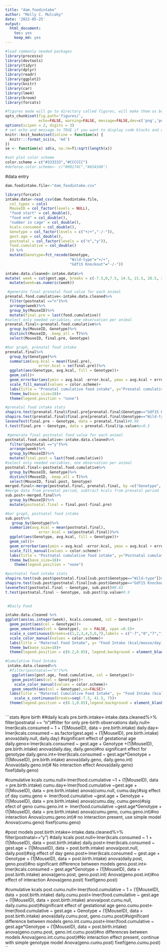 ```yaml
---
title: "dam.foodintake"
author: "Molly C. Mulcahy"
date: '2022-05-25'
output:
  html_document:
    toc: yes
    keep_md: yes
---
```


```r
#load commonly needed packages
library(processx)
library(devtools)
library(tidyr)
library(dplyr)
library(readr)
library(ggplot2)
library(knitr)
library(car)
library(lme4)
library(broom)
library(forcats)

#figures made will go to directory called figures, will make them as both png and pdf files 
opts_chunk$set(fig.path='figures/',
               echo=FALSE, warning=FALSE, message=FALSE,dev=c('png','pdf'))
options(scipen = 2, digits = 3)
# set echo and message to TRUE if you want to display code blocks and code output respectively
knitr::knit_hooks$set(inline = function(x) {
  knitr:::format_sci(x, 'md')
})
se <- function(x) sd(x, na.rm=T)/sqrt(length(x))

#set plot color scheme
color.scheme = c("#333333","#CCCCCC")
#defense.color.scheme<- c("#00274C","#A5A508")
```

#data entry

```r
dam.foodintake.file<-"dam_foodintake.csv"

library(forcats)
intake.data<-read_csv(dam.foodintake.file, 
  col_types = cols(
  MouseID = col_factor(levels = NULL),
  "food start" = col_double(),
  "food end" = col_double(),
  "number in cage" = col_double(),
  kcals.consumed = col_double(),
  Genotype = col_factor(levels = c("+/+","-/-")),
  gest.age = col_double(),
  postnatal = col_factor(levels = c("n","y")),
  food.cumulative = col_double()
  )) %>%
  mutate(Genotype=fct_recode(Genotype,
                             "Wild-type"="+/+",
                             "Gdf15 Knockout"="-/-"))
          
intake.data.cleaned<-intake.data%>%
mutate( week = cut(gest.age, breaks = c(-7.5,0,7.5, 14.5, 21.5, 28.5, 35.5,42.5), labels = c("-1","0","1","2","3","4","5")))%>%
  mutate(week=as.numeric(week))
```


```r
 #generate final prenatal food value for each animal
prenatal.food.cumulative<-intake.data.cleaned%>%
  filter(postnatal =="n")%>%
  arrange(week)%>%
  group_by(MouseID)%>%
  mutate(final.pre = last(food.cumulative))
#select only needed variables, one observation per animal
prenatal.final<-prenatal.food.cumulative%>%
  group_by(MouseID, Genotype)%>%
  distinct(MouseID, .keep_all = T)%>%
  select(MouseID, final.pre, Genotype)

#bar graph, prenatal food intake
prenatal.final%>%
  group_by(Genotype)%>%
  summarize(avg.kcal = mean(final.pre),
               error.kcal = se(final.pre))%>%
  ggplot(aes(Genotype, avg.kcal, fill = Genotype))+
  geom_col()+
  geom_errorbar(aes(ymin = avg.kcal -error.kcal, ymax = avg.kcal + error.kcal),width=0.3)+
  scale_fill_manual(values = color.scheme)+
  labs(title = "Prenatal cumulative food intake", y="Prenatal cumulative food intake (kcal/dam)")+
  theme_bw(base_size=18)+
  theme(legend.position = "none")

#prenatal food intake stats
shapiro.test(prenatal.final$final.pre[prenatal.final$Genotype=="Gdf15 Knockout"])#0.5
shapiro.test(prenatal.final$final.pre[prenatal.final$Genotype=="Wild-type"])#0.08
leveneTest(final.pre ~ Genotype, data = prenatal.final)#0.98
t.test(final.pre ~ Genotype, data = prenatal.final)$p.value#p=0.5
```


```r
 #generate final postnatal food value for each animal
postnatal.food.cumulative<-intake.data.cleaned%>%
  filter(postnatal =="y")%>%
  arrange(week)%>%
  group_by(MouseID)%>%
  mutate(final.post = last(food.cumulative))
#select only needed variables, one observation per animal
postnatal.final<-postnatal.food.cumulative%>%
  group_by(MouseID, Genotype)%>%
  distinct(MouseID, .keep_all = T)%>%
  select(MouseID, final.post, Genotype)
merged.final<-merge(postnatal.final, prenatal.final, by =c("Genotype", "MouseID"))
#merge data from prenatal period, subtract kcals from prenatal period
sub.post<-merged.final%>%
  group_by(MouseID)%>%
  mutate(postnatal.final = final.post-final.pre)

#bar graph, postnatal food intake
sub.post%>%
   group_by(Genotype)%>%
  summarize(avg.kcal = mean(postnatal.final),
               error.kcal = se(postnatal.final))%>%
  ggplot(aes(Genotype, avg.kcal, fill = Genotype))+
  geom_col()+
  geom_errorbar(aes(ymin = avg.kcal -error.kcal, ymax = avg.kcal + error.kcal),width=0.3)+
  scale_fill_manual(values = color.scheme)+
  labs(title = "Postnatal cumulative food intake", y="Postnatal cumulative food intake (kcal/dam)")+
  theme_bw(base_size=18)+
    theme(legend.position = "none")

#postnatal food intake stats
shapiro.test(sub.post$postnatal.final[sub.post$Genotype=="Wild-type"])#0.1
shapiro.test(sub.post$postnatal.final[sub.post$Genotype=="Gdf15 Knockout"])#0.3
leveneTest(postnatal.final ~ Genotype, sub.post)#0.83
t.test(postnatal.final ~ Genotype, sub.post)$p.value#0.9
  
```
 
```r
 #Daily Food 

intake.data.cleaned %>%
ggplot(aes(as.integer(week), kcals.consumed, col = Genotype))+
  geom_point(aes(col = Genotype))+
  geom_smooth(aes(col = Genotype), se = FALSE, span =0.5)+
  scale_x_continuous(breaks=c(1,2,3,4,5,6,7),labels = c("-7","0","7","14","21","28","35"))+
  scale_color_manual(values = color.scheme)+
  labs(title = "Maternal Food Intake", y= "Food Intake (kcal/mouse/day)",x="Days from Mating")+
  theme_bw(base_size=18)+
  theme(legend.position = c(0.2,0.85), legend.background = element_blank())

#Cumulative Food Intake
 intake.data.cleaned%>%
  #filter(postnatal=="n")%>%
   ggplot(aes(gest.age, food.cumulative, col = Genotype))+
   geom_point(aes(col = Genotype))+
    scale_color_manual(values = color.scheme)+
   geom_smooth(aes(col = Genotype),se=FALSE)+
  labs(title = "Maternal Cumulative Food Intake", y= "Food Intake (kcals/mouse)",x="Gestational Day")+
    scale_x_continuous(breaks=seq(-7.5, 41.5, 7))+
  theme(legend.position = c(0.1,0.85),legend.background = element_blank(), axis.text.x=element_text(size = 10))
 
```


```stats
#pre birth
##daily kcals
pre.birth.intake<-intake.data.cleaned%>%
  filter(postnatal == "n")#filter for only pre-birth observations
daily.null<-lmer(kcals.consumed ~ 1 + (1|MouseID), data = pre.birth.intake)
daily.day<-lmer(kcals.consumed ~ as.factor(gest.age) + (1|MouseID), pre.birth.intake)
anova(daily.null, daily.day) #significant effect of gestational age
daily.geno<-lmer(kcals.consumed ~ gest.age + Genotype +(1|MouseID), pre.birth.intake)
anova(daily.day, daily.geno)#no significant effect for genotype
daily.geno.int<-lmer(kcals.consumed ~ gest.age*Genotype + (1|MouseID), pre.birth.intake)
anova(daily.geno, daily.geno.int)
Anova(daily.geno.int)# No interaction effect 
Anova(daily.geno)
fixef(daily.geno)

#cumulative kcals
cumu.null<-lmer(food.cumulative ~1 + (1|MouseID), data = pre.birth.intake)
cumu.day<-lmer(food.cumulative ~gest.age + (1|MouseID), data = pre.birth.intake)
anova(cumu.null, cumu.day)#sig effect of day
cumu.geno <- lmer(food.cumulative ~gest.age + Genotype + (1|MouseID), data = pre.birth.intake)
anova(cumu.day, cumu.geno)#sig efect of geno
cumu.geno.int <- lmer(food.cumulative ~gest.age*Genotype + (1|MouseID), data = pre.birth.intake)
anova(cumu.geno, cumu.geno.int)#no interaction
Anova(cumu.geno.int)# no interaction present, use simple model 
Anova(cumu.geno)
fixef(cumu.geno)


#post models
 post.birth.intake<-intake.data.cleaned%>%
  filter(postnatal=="y")
#daily kcals
post.null<-lmer(kcals.consumed ~ 1 + (1|MouseID), data = post.birth.intake)
daily.post<-lmer(kcals.consumed ~ gest.age + (1|MouseID), data = post.birth.intake)
anova(post.null, daily.post)#sig effect of day
geno.post<-lmer(kcals.consumed ~ gest.age + Genotype + (1|MouseID), data = post.birth.intake)
anova(daily.post, geno.post)#no significant difference between models
geno.post.int<-lmer(kcals.consumed ~ gest.age*Genotype + (1|MouseID), data = post.birth.intake)
anova(geno.post, geno.post.int)
Anova(geno.post.int)#no effect of interaction
Anova(geno.post)
fixef(geno.post)

#cumulative kcals
post.cumu.null<-lmer(food.cumulative ~ 1 + (1|MouseID), data = post.birth.intake)
daily.cumu.post<-lmer(food.cumulative ~ gest.age + (1|MouseID), data = post.birth.intake)
anova(post.cumu.null, daily.cumu.post)#significant effect of gestational age
geno.cumu.post<-lmer(food.cumulative ~ gest.age + Genotype + (1|MouseID), data = post.birth.intake)
anova(daily.cumu.post, geno.cumu.post)#significant difference between models
geno.int.cumu.post<-lmer(food.cumulative ~ gest.age*Genotype + (1|MouseID), data = post.birth.intake)
anova(geno.cumu.post, geno.int.cumu.post)#no differences between models
Anova(geno.int.cumu.post)#No interaction effect present, continue with simple genotype model
Anova(geno.cumu.post)
fixef(geno.cumu.post)
``